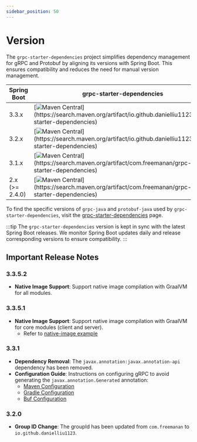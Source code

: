 ```yaml
---
sidebar_position: 50
---
```


# Version

The `grpc-starter-dependencies` project simplifies dependency management for gRPC and Protobuf by aligning its versions with Spring Boot. 
This ensures compatibility and reduces the need for manual version management.

| Spring Boot    | grpc-starter-dependencies                                                                                                                                                                                            | grpc-java | protobuf-java |
|----------------|----------------------------------------------------------------------------------------------------------------------------------------------------------------------------------------------------------------------|-----------|---------------|
| 3.3.x          | [![Maven Central](https://img.shields.io/maven-central/v/io.github.danielliu1123/grpc-starter-dependencies?versionPrefix=3.3.)](https://search.maven.org/artifact/io.github.danielliu1123/grpc-starter-dependencies) | 1.68.1    | 3.25.5        |
| 3.2.x          | [![Maven Central](https://img.shields.io/maven-central/v/io.github.danielliu1123/grpc-starter-dependencies?versionPrefix=3.2.)](https://search.maven.org/artifact/io.github.danielliu1123/grpc-starter-dependencies) | 1.62.2    | 3.25.1        |
| 3.1.x          | [![Maven Central](https://img.shields.io/maven-central/v/com.freemanan/grpc-starter-dependencies?versionPrefix=3.1.)](https://search.maven.org/artifact/com.freemanan/grpc-starter-dependencies)                     | 1.59.1    | 3.25.1        |
| 2.x (>= 2.4.0) | [![Maven Central](https://img.shields.io/maven-central/v/com.freemanan/grpc-starter-dependencies?versionPrefix=2.)](https://search.maven.org/artifact/com.freemanan/grpc-starter-dependencies)                       | 1.59.1    | 3.25.1        |

To find the specific versions of `grpc-java` and `protobuf-java` used by `grpc-starter-dependencies`, 
visit the [grpc-starter-dependencies](https://central.sonatype.com/artifact/io.github.danielliu1123/grpc-starter-dependencies) page.

:::tip
The `grpc-starter-dependencies` version is kept in sync with the latest Spring Boot releases. 
We monitor Spring Boot updates daily and release corresponding versions to ensure compatibility.
:::

## Important Release Notes

### 3.3.5.2

- **Native Image Support**: Support native image compilation with GraalVM for all modules.

### 3.3.5.1

- **Native Image Support**: Support native image compilation with GraalVM for core modules (client and server).
  - Refer to [native-image example](https://github.com/DanielLiu1123/grpc-starter/tree/main/examples/native-image)

### 3.3.1

- **Dependency Removal**: The `javax.annotation:javax.annotation-api` dependency has been removed.
- **Configuration Guide**: Instructions on configuring gRPC to avoid generating the `javax.annotation.Generated` annotation:
  - [Maven Configuration](https://github.com/DanielLiu1123/grpc-starter-maven-demo/blob/main/pom.xml#L92)
  - [Gradle Configuration](https://github.com/DanielLiu1123/grpc-starter/blob/main/gradle/protobuf.gradle#L15)
  - [Buf Configuration](https://github.com/DanielLiu1123/grpc-starter/blob/main/examples/transcoding/best-practice/bp-api/buf.gen.yaml#L7)

### 3.2.0

- **Group ID Change**: The groupId has been updated from `com.freemanan` to `io.github.danielliu1123`.
